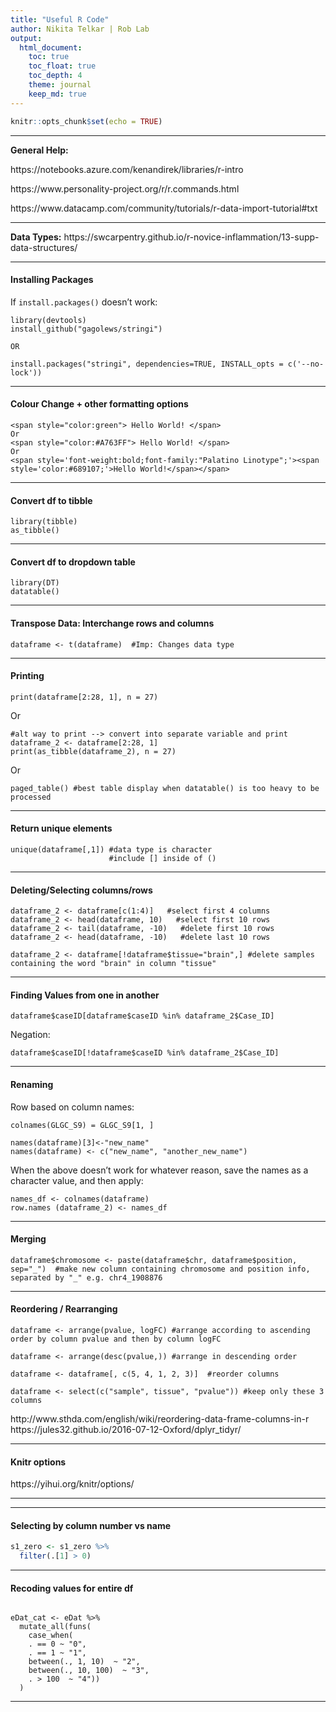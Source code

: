 ```yaml
---
title: "Useful R Code"
author: Nikita Telkar | Rob Lab
output:
  html_document:
    toc: true
    toc_float: true
    toc_depth: 4
    theme: journal
    keep_md: true
---
```


```r
knitr::opts_chunk$set(echo = TRUE)
```  

***  

**General Help:**  

https://notebooks.azure.com/kenandirek/libraries/r-intro

https://www.personality-project.org/r/r.commands.html

https://www.datacamp.com/community/tutorials/r-data-import-tutorial#txt
  
  
***
**Data Types:** https://swcarpentry.github.io/r-novice-inflammation/13-supp-data-structures/

*** 

#### **Installing Packages**
If `install.packages()` doesn't work:


```
library(devtools)
install_github("gagolews/stringi")

OR

install.packages("stringi", dependencies=TRUE, INSTALL_opts = c('--no-lock'))

```

*** 

#### **Colour Change + other formatting options**
``` 
<span style="color:green"> Hello World! </span>  
Or  
<span style="color:#A763FF"> Hello World! </span>
Or
<span style='font-weight:bold;font-family:"Palatino Linotype";'><span style='color:#689107;'>Hello World!</span></span>
```

***
#### **Convert df to tibble**
```
library(tibble)
as_tibble()
```

***
#### **Convert df to dropdown table**  
```
library(DT)
datatable()
```
***

#### **Transpose Data: Interchange rows and columns**  
```
dataframe <- t(dataframe)  #Imp: Changes data type
```
***


#### **Printing**
```
print(dataframe[2:28, 1], n = 27)
```  
  Or  
```
#alt way to print --> convert into separate variable and print
dataframe_2 <- dataframe[2:28, 1]       
print(as_tibble(dataframe_2), n = 27)
```  
Or  
```
paged_table() #best table display when datatable() is too heavy to be processed
```


***

#### **Return unique elements**  
```
unique(dataframe[,1]) #data type is character  
                      #include [] inside of ()
```
***

#### **Deleting/Selecting columns/rows**  
```
dataframe_2 <- dataframe[c(1:4)]   #select first 4 columns
dataframe_2 <- head(dataframe, 10)   #select first 10 rows
dataframe_2 <- tail(dataframe, -10)   #delete first 10 rows
dataframe_2 <- head(dataframe, -10)   #delete last 10 rows

dataframe_2 <- dataframe[!dataframe$tissue="brain",] #delete samples containing the word "brain" in column "tissue"

```
***

#### **Finding Values from one in another**  

```
dataframe$caseID[dataframe$caseID %in% dataframe_2$Case_ID]
``` 

Negation:
```
dataframe$caseID[!dataframe$caseID %in% dataframe_2$Case_ID]

```
***

#### **Renaming**  

Row based on column names:  
```
colnames(GLGC_S9) = GLGC_S9[1, ]  

names(dataframe)[3]<-"new_name"
names(dataframe) <- c("new_name", "another_new_name")  

```

When the above doesn't work for whatever reason, save the names as a character value, and then apply:  

```
names_df <- colnames(dataframe)
row.names (dataframe_2) <- names_df
```  

***

#### **Merging**  

```
dataframe$chromosome <- paste(dataframe$chr, dataframe$position, sep="_")  #make new column containing chromosome and position info, separated by "_" e.g. chr4_1908876
```  

***

#### **Reordering / Rearranging**  

```
dataframe <- arrange(pvalue, logFC) #arrange according to ascending order by column pvalue and then by column logFC  

dataframe <- arrange(desc(pvalue,)) #arrange in descending order  

dataframe <- dataframe[, c(5, 4, 1, 2, 3)]  #reorder columns

dataframe <- select(c("sample", tissue", "pvalue")) #keep only these 3 columns  
```
http://www.sthda.com/english/wiki/reordering-data-frame-columns-in-r  
https://jules32.github.io/2016-07-12-Oxford/dplyr_tidyr/   


***

#### **Knitr options** 

https://yihui.org/knitr/options/

***



***

#### **Selecting by column number vs name** 

```r
s1_zero <- s1_zero %>% 
  filter(.[1] > 0)
```

***  

#### **Recoding values for entire df**

```

eDat_cat <- eDat %>% 
  mutate_all(funs(
    case_when(
    . == 0 ~ "0",  
    . == 1 ~ "1",
    between(., 1, 10)  ~ "2",
    between(., 10, 100)  ~ "3",
    . > 100  ~ "4"))
  )

```  
***  

